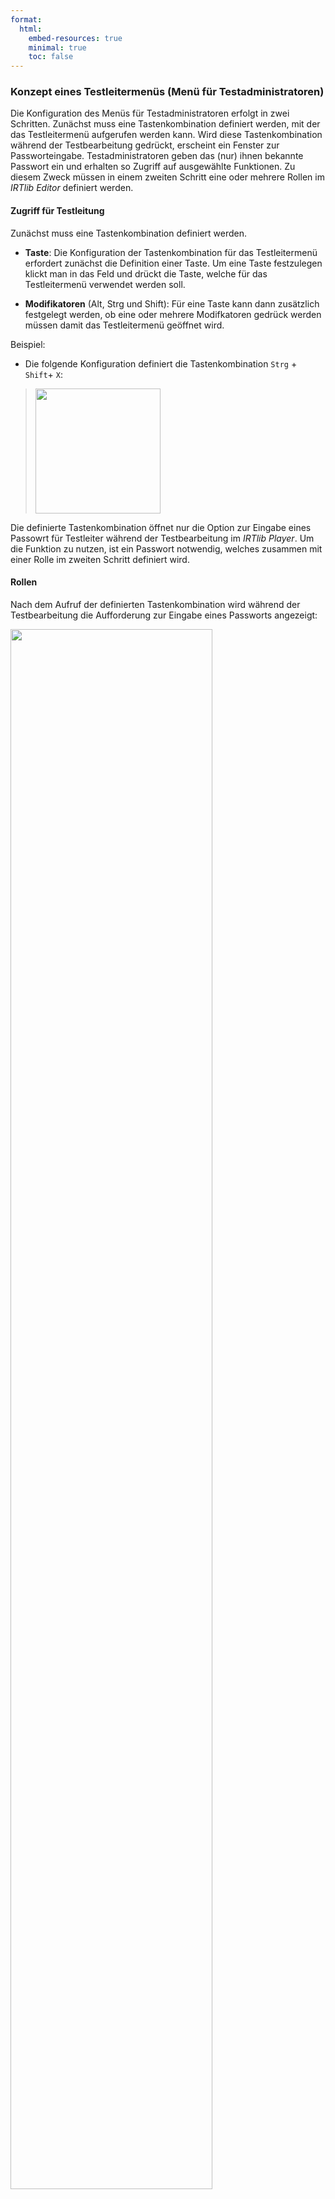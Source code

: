 ```yaml
---
format:
  html:
    embed-resources: true
    minimal: true 
    toc: false
---
```


### Konzept eines Testleitermenüs (Menü für Testadministratoren)

Die Konfiguration des Menüs für Testadministratoren erfolgt in zwei Schritten. Zunächst muss eine Tastenkombination definiert werden, mit der das Testleitermenü aufgerufen werden kann. Wird diese Tastenkombination während der Testbearbeitung gedrückt, erscheint ein Fenster zur Passworteingabe. Testadministratoren geben das (nur) ihnen bekannte Passwort ein und erhalten so Zugriff auf ausgewählte Funktionen. Zu diesem Zweck müssen in einem zweiten Schritt eine oder mehrere Rollen im *IRTlib Editor* definiert werden.

#### Zugriff für Testleitung

Zunächst muss eine Tastenkombination definiert werden.

* **Taste**: Die Konfiguration der Tastenkombination für das Testleitermenü erfordert zunächst die Definition einer Taste. Um eine Taste festzulegen klickt man in das Feld und drückt die Taste, welche für das Testleitermenü verwendet werden soll.

* **Modifikatoren** (Alt, Strg und Shift): Für eine Taste kann dann zusätzlich festgelegt werden, ob eine oder mehrere Modifkatoren gedrück werden müssen damit das Testleitermenü geöffnet wird. 

Beispiel: 

* Die folgende Konfiguration definiert die Tastenkombination `Strg` + `Shift`+ `X`:

> ![](img/screenshot-test-adminstrator-strg-shift-x-example-01.png){width="200"}

Die definierte Tastenkombination öffnet nur die Option zur Eingabe eines Passowrt für Testleiter während der Testbearbeitung im *IRTlib Player*. Um die Funktion zu nutzen, ist ein Passwort notwendig, welches zusammen mit einer Rolle im zweiten Schritt definiert wird.

#### Rollen

Nach dem Aufruf der definierten Tastenkombination wird während der Testbearbeitung die Aufforderung zur Eingabe eines Passworts angezeigt:

![](img/screenshot-test-adminstrator-menue-password-example-01-DEU.png){width="80%"}

Welche Funktionen nun wirklich zugreifbar sind wird dadurch gesteuert, welches Passwort eingegeben wird. Nur wenn ein gültige Passwort bekannt ist, können Funktionen der Testleitung aufgerufen werden. 

Beispiel:

* In der folgenden Konfiguration können Testleiter mit diesem Passwort zur nächsten Aufgabe springen (*Weiter*) oder die Anwendung beenden (*Sitzung beenden*):

> ![](img/screenshot-test-adminstrator-menue-two-functions-example-01-DEU.png){width="250"}

> Um eine Rolle zu definieren, muss zunächst das `+`-Symbol unten rechts geklickt werden. Danach kann der Name einer Rolle und ein Passwort definiert:

> ![](img/screenshot-test-adminstrator-menue-example-configuration-01-DEU.png){width="450"}

> Der Name der Rolle dient nur der Dokumentation. Entscheidend für die Funktionalität ist die Vergabe eines eindeutigen Passwortes und die Auswahl einer oder mehrerer der folgenden Funktionen: 

* **Aufgabe zurück**: Ermöglicht die Navigation zur vorherigen Aufgabe.

* **Aufgabe vor**: Ermöglicht die Navigation zur nächsten Aufgabe.

* **Itemliste abbrechen**: Ermöglicht die Abarbeitung der aktuellen Itemliste abzubrechen. Diese Option ist insbesondere sinnvoll, wenn in einem *Erhebungsteil* die Option *Routing* aktiviert ist und die Definition von *CBA ItemBuilder* Tasks mit Hilfe von Itemlisten umgesetzt ist.

* **Erhebungsteil abbrechen**: Ermöglicht den Abbruch des aktuellen Erhebungsteils.

* **Sitzung beenden**: Ermöglicht das Beenden der aktuellen Sitzung. 

* **Lautstärkeregelung**: Ermöglicht die Änderung der Lautstärke. 

Die Audiodatei, welche zur Kontrolle der Audioausgabe abgespielt wird nachdem die Lautstärke verändert wurde, kann im Abschnitt *Audio für Soundtest* eingefügt und in der Studienkonfiguration hinterlegt werden. 

<hr/>

Wenn geänderte Einstellungen erhalten bleiben sollen, müssen die Änderungen über das Disketten-Symbol gespeichert werden. Andernfalls kann das Verwerfen-Symbol verwendet werden:

![](img/screenshot-icons-undo-and-save-01.png){width="120" fig-align="left"}
